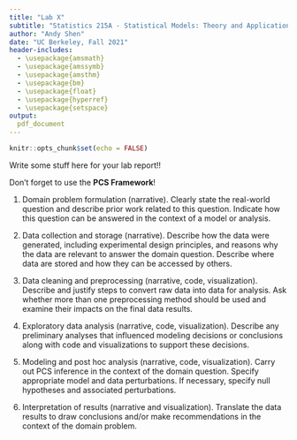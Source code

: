 ```yaml
---
title: "Lab X"
subtitle: "Statistics 215A - Statistical Models: Theory and Application"
author: "Andy Shen"
date: "UC Berkeley, Fall 2021"
header-includes:
  - \usepackage{amsmath}
  - \usepackage{amssymb}
  - \usepackage{amsthm}
  - \usepackage{bm}
  - \usepackage{float}
  - \usepackage{hyperref}
  - \usepackage{setspace}
output: 
  pdf_document
---
```


```r
knitr::opts_chunk$set(echo = FALSE)
```

\setstretch{1.0}


Write some stuff here for your lab report!!

Don't forget to use the **PCS Framework**!

1) Domain problem formulation (narrative). Clearly state the real-world question and describe prior work related to this question. Indicate how this question can be answered in the context of a model or analysis.

2) Data collection and storage (narrative). Describe how the data were generated, including experimental design principles, and reasons why the data are relevant to answer the domain question. Describe where data are stored and how they can be accessed by others.

3) Data cleaning and preprocessing (narrative, code, visualization). Describe and justify steps to convert raw data into data for analysis. Ask whether more than one preprocessing method should be used and examine their impacts on the final data results.

4) Exploratory data analysis (narrative, code, visualization). Describe any preliminary analyses that influenced modeling decisions or conclusions along with code and visualizations to support these decisions.

5) Modeling and post hoc analysis (narrative, code, visualization). Carry out PCS inference in the context of the domain question. Specify appropriate model and data perturbations. If necessary, specify null hypotheses and associated perturbations.

6) Interpretation of results (narrative and visualization). Translate the data results to draw conclusions and/or make recommendations in the context of the domain problem.





